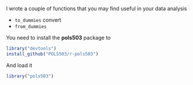<!--
.. title: Miscellaneous Useful Functions
.. slug: miscellaneous-useful-functions
.. date: 2015-05-03 14:38:02 UTC-07:00
.. tags: data cleaning, draft
.. category: 
.. link: 
.. description: 
.. type: text
.. author: Jeffrey Arnold
-->

I wrote a couple of functions that you may find useful in your data analysis

- `to_dummies` convert 
- `from_dummies` 

You need to install the **pols503** package to
```r
library("devtools")
install_github("POLS503/r-pols503")
```
And load it
```r
library("pols503")
```

